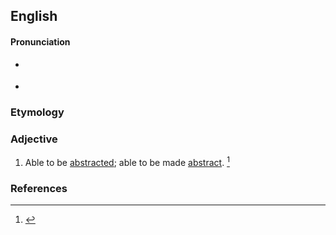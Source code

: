 ==English==

====Pronunciation====
* {{a|RP}} {{IPA|/æbˈstrækt.ə.bl̩/}}
* {{a|US}} {{IPA|/æbˈstrækt.ə.bl̩/}}

===Etymology===
{{suffix|abstract|able}}

===Adjective===
{{en-adj}}
# Able to be [[abstracted]]; able to be made [[abstract]].{{defdate|First attested in the late 19<sup>th</sup> century.}} <ref name=SOED>{{reference-book | last =| first = | authorlink =  | coauthors =  | editor =Brown, Lesley  | others =  | title = The Shorter Oxford English Dictionary | origdate =  | origyear = 1933| origmonth =  | url =  | format =  | accessdate =  | accessyear =  | accessmonth =  | edition = 5th | date =  | year =2003| month =  | publisher =Oxford University Press  | location =Oxford, UK | language =  | id =  | doi = | isbn =978-0-19-860575-7 | lccn = | ol = | pages =10| chapter =  | chapterurl =  | quote =}}</ref>

===References===
<references/>